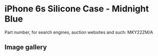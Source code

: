 
# iPhone 6s Silicone Case - Midnight Blue

Part number, for search engines, auction websites and such: MKY22ZM/A

## Image gallery

<div style={{ width: "768px" }}>
  <GalleryComponent
    images={[
      {
        original: "/everysource/MKY22.png",
        thumbnail: "/everypreview/MKY22.png",
      },
      {
        original: "/everysource/MKY22_AV1_GOLD.png",
        thumbnail: "/everypreview/MKY22_AV1_GOLD.png",
      },
      {
        original: "/everysource/MKY22_AV1_SILVER.png",
        thumbnail: "/everypreview/MKY22_AV1_SILVER.png",
      },
      {
        original: "/everysource/MKY22_AV1_SPACE_GRAY.png",
        thumbnail: "/everypreview/MKY22_AV1_SPACE_GRAY.png",
      }
    ]}
  />
</div>